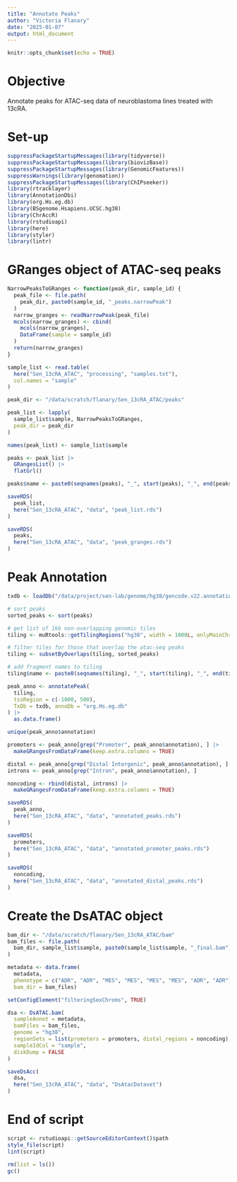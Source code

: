 ```yaml
---
title: "Annotate Peaks"
author: "Victoria Flanary"
date: "2025-01-07"
output: html_document
---
```


```r
knitr::opts_chunk$set(echo = TRUE)
```

# Objective
Annotate peaks for ATAC-seq data of neuroblastoma lines treated with 13cRA.

# Set-up
```r
suppressPackageStartupMessages(library(tidyverse))
suppressPackageStartupMessages(library(biovizBase))
suppressPackageStartupMessages(library(GenomicFeatures))
suppressWarnings(library(genomation))
suppressPackageStartupMessages(library(ChIPseeker))
library(rtracklayer)
library(AnnotationDbi)
library(org.Hs.eg.db)
library(BSgenome.Hsapiens.UCSC.hg38)
library(ChrAccR)
library(rstudioapi)
library(here)
library(styler)
library(lintr)
```

# GRanges object of ATAC-seq peaks
```r
NarrowPeaksToGRanges <- function(peak_dir, sample_id) {
  peak_file <- file.path(
    peak_dir, paste0(sample_id, "_peaks.narrowPeak")
  )
  narrow_granges <- readNarrowPeak(peak_file)
  mcols(narrow_granges) <- cbind(
    mcols(narrow_granges), 
    DataFrame(sample = sample_id)
  )
  return(narrow_granges)
}
```

```r
sample_list <- read.table(
  here("Sen_13cRA_ATAC", "processing", "samples.txt"),
  col.names = "sample"
)

peak_dir <- "/data/scratch/flanary/Sen_13cRA_ATAC/peaks"
```

```r
peak_list <- lapply(
  sample_list$sample, NarrowPeaksToGRanges,
  peak_dir = peak_dir
)

names(peak_list) <- sample_list$sample
```

```r
peaks <- peak_list |>
  GRangesList() |>
  flatGrl()
```

```r
peaks$name <- paste0(seqnames(peaks), "_", start(peaks), "_", end(peaks))
```

```r
saveRDS(
  peak_list,
  here("Sen_13cRA_ATAC", "data", "peak_list.rds")
)

saveRDS(
  peaks,
  here("Sen_13cRA_ATAC", "data", "peak_granges.rds")
)
```

# Peak Annotation
```r
txdb <- loadDb("/data/project/sen-lab/genome/hg38/gencode.v22.annotation.txdb")
```

```r
# sort peaks
sorted_peaks <- sort(peaks)

# get list of 1kb non-overlapping genomic tiles
tiling <- muRtools::getTilingRegions("hg38", width = 1000L, onlyMainChrs = TRUE)

# filter tiles for those that overlap the atac-seq peaks
tiling <- subsetByOverlaps(tiling, sorted_peaks)

# add fragment names to tiling
tiling$name <- paste0(seqnames(tiling), "_", start(tiling), "_", end(tiling))
```

```r
peak_anno <- annotatePeak(
  tiling,
  tssRegion = c(-1000, 500),
  TxDb = txdb, annoDb = "org.Hs.eg.db"
) |>
  as.data.frame()
```

```r
unique(peak_anno$annotation)
```

```r
promoters <- peak_anno[grep("Promoter", peak_anno$annotation), ] |>
  makeGRangesFromDataFrame(keep.extra.columns = TRUE)
```

```r
distal <- peak_anno[grep("Distal Intergenic", peak_anno$annotation), ]
introns <- peak_anno[grep("Intron", peak_anno$annotation), ]

noncoding <- rbind(distal, introns) |>
  makeGRangesFromDataFrame(keep.extra.columns = TRUE)
```

```r
saveRDS(
  peak_anno,
  here("Sen_13cRA_ATAC", "data", "annotated_peaks.rds")
)

saveRDS(
  promoters,
  here("Sen_13cRA_ATAC", "data", "annotated_promoter_peaks.rds")
)

saveRDS(
  noncoding,
  here("Sen_13cRA_ATAC", "data", "annotated_distal_peaks.rds")
)
```

# Create the DsATAC object
```r
bam_dir <- "/data/scratch/flanary/Sen_13cRA_ATAC/bam"
bam_files <- file.path(
  bam_dir, sample_list$sample, paste0(sample_list$sample, "_final.bam")
)
```

```r
metadata <- data.frame(
  metadata, 
  phenotype = c("ADR", "ADR", "MES", "MES", "MES", "MES", "ADR", "ADR"),
  bam_dir = bam_files)
```

```r
setConfigElement("filteringSexChroms", TRUE)
```

```r
dsa <- DsATAC.bam(
  sampleAnnot = metadata,
  bamFiles = bam_files,
  genome = "hg38",
  regionSets = list(promoters = promoters, distal_regions = noncoding),
  sampleIdCol = "sample",
  diskDump = FALSE
)
```

```r
saveDsAcc(
  dsa,
  here("Sen_13cRA_ATAC", "data", "DsAtacDataset")
)
```

# End of script
```r
script <- rstudioapi::getSourceEditorContext()$path
style_file(script)
lint(script)
```

```r
rm(list = ls())
gc()
```
